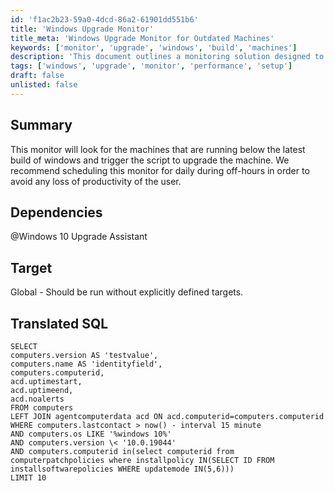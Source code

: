 ```yaml
---
id: 'f1ac2b23-59a0-4dcd-86a2-61901dd551b6'
title: 'Windows Upgrade Monitor'
title_meta: 'Windows Upgrade Monitor for Outdated Machines'
keywords: ['monitor', 'upgrade', 'windows', 'build', 'machines']
description: 'This document outlines a monitoring solution designed to identify machines running below the latest Windows build and trigger an upgrade script. It is recommended to schedule this monitor daily during off-hours to minimize user productivity loss.'
tags: ['windows', 'upgrade', 'monitor', 'performance', 'setup']
draft: false
unlisted: false
---
```

## Summary

This monitor will look for the machines that are running below the latest build of windows and trigger the script to upgrade the machine. We recommend scheduling this monitor for daily during off-hours in order to avoid any loss of productivity of the user.

## Dependencies

@Windows 10 Upgrade Assistant

## Target

Global - Should be run without explicitly defined targets.

## Translated SQL

```
SELECT 
computers.version AS 'testvalue',
computers.name AS 'identityfield',
computers.computerid,
acd.uptimestart,
acd.uptimeend,
acd.noalerts
FROM computers
LEFT JOIN agentcomputerdata acd ON acd.computerid=computers.computerid
WHERE computers.lastcontact > now() - interval 15 minute 
AND computers.os LIKE '%windows 10%' 
AND computers.version \< '10.0.19044' 
AND computers.computerid in(select computerid from computerpatchpolicies where installpolicy IN(SELECT ID FROM installsoftwarepolicies WHERE updatemode IN(5,6)))
LIMIT 10
```












